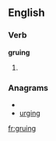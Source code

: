 
==English==

===Verb===
'''gruing'''

# {{present participle of|[[grue]]}}

===Anagrams===
* {{alphagram|gginru}}
* [[urging#English|urging]]

[[fr:gruing]]